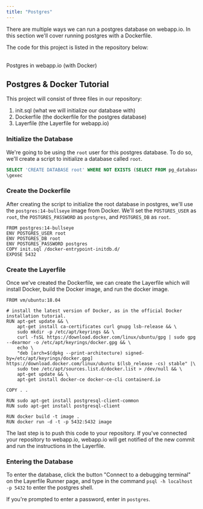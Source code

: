 ```yaml
---
title: "Postgres"
---
```


There are multiple ways we can run a postgres database on webapp.io. In this section we'll cover running postgres with a Dockerfile.

The code for this project is listed in the repository below:

<br />

<Card title="GitHub Repository" icon="link" href="https://github.com/joshuadsouza/webappio-postgres-docker">
  Postgres in webapp.io (with Docker)
</Card>

<br />

## Postgres & Docker Tutorial

This project will consist of three files in our repository:
1. init.sql (what we will initialize our database with)
2. Dockerfile (the dockerfile for the postgres database)
3. Layerfile (the Layerfile for webapp.io)

### Initialize the Database
We're going to be using the `root` user for this postgres database. To do so, we'll create a script to initialize a database called `root`. 

```sql init.sql
SELECT 'CREATE DATABASE root' WHERE NOT EXISTS (SELECT FROM pg_database WHERE datname = 'root');
\gexec
```

### Create the Dockerfile

After creating the script to initialize the root database in postgres, we'll use the `postgres:14-bullseye` image from Docker. We'll set the `POSTGRES_USER` as `root`, the `POSTGRES_PASSWORD` as `postgres`, and `POSTGRES_DB` as `root`.

```docker
FROM postgres:14-bullseye
ENV POSTGRES_USER root
ENV POSTGRES_DB root
ENV POSTGRES_PASSWORD postgres
COPY init.sql /docker-entrypoint-initdb.d/
EXPOSE 5432
```

### Create the Layerfile

Once we've created the Dockerfile, we can create the Layerfile which will install Docker, build the Docker image, and run the docker image.

```docker Layerfile
FROM vm/ubuntu:18.04

# install the latest version of Docker, as in the official Docker installation tutorial.
RUN apt-get update && \
    apt-get install ca-certificates curl gnupg lsb-release && \
    sudo mkdir -p /etc/apt/keyrings && \
    curl -fsSL https://download.docker.com/linux/ubuntu/gpg | sudo gpg --dearmor -o /etc/apt/keyrings/docker.gpg && \
    echo \
    "deb [arch=$(dpkg --print-architecture) signed-by=/etc/apt/keyrings/docker.gpg] https://download.docker.com/linux/ubuntu $(lsb_release -cs) stable" |\
    sudo tee /etc/apt/sources.list.d/docker.list > /dev/null && \
    apt-get update && \
    apt-get install docker-ce docker-ce-cli containerd.io

COPY . .

RUN sudo apt-get install postgresql-client-common
RUN sudo apt-get install postgresql-client

RUN docker build -t image .
RUN docker run -d -t -p 5432:5432 image
```

The last step is to push this code to your repository. If you've connected your repository to webapp.io, webapp.io will get notified of the new commit and run the instructions in the Layerfile.

### Entering the Database

To enter the database, click the button "Connect to a debugging terminal" on the Layerfile Runner page, and type in the command `psql -h localhost -p 5432` to enter the postgres shell. 

If you're prompted to enter a password, enter in `postgres`.

